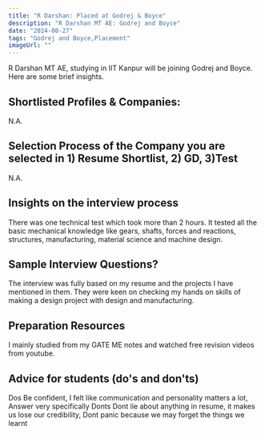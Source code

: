 ```yaml
---
title: "R Darshan: Placed at Godrej & Boyce"
description: "R Darshan MT AE: Godrej and Boyce"
date: "2024-08-27"
tags: "Godrej and Boyce,Placement"
imageUrl: ""
---
```


R Darshan MT AE, studying in IIT Kanpur will be joining Godrej and Boyce. Here are some brief insights. 

## Shortlisted Profiles & Companies:
N.A.

## Selection Process of the Company you are selected in 1) Resume Shortlist, 2) GD, 3)Test
N.A.

##  Insights on the interview process
There was one technical test which took more than 2 hours. It tested all the basic mechanical knowledge like gears, shafts, forces and reactions, structures, manufacturing, material science and machine design.

## Sample Interview Questions? 
The interview was fully based on my resume and the projects I have mentioned in them. They were keen on checking my hands on skills of making a design project with design and manufacturing.

## Preparation Resources
I mainly studied from my GATE ME notes and watched free revision videos from youtube.

## Advice for students (do's and don'ts)
Dos Be confident, I felt like communication and personality matters a lot, Answer very specifically Donts Dont lie about anything in resume, it makes us lose our credibility, Dont panic because we may forget the things we learnt


